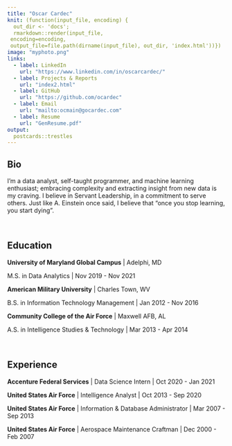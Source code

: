 ```yaml
---
title: "Oscar Cardec"
knit: (function(input_file, encoding) {
  out_dir <- 'docs';
  rmarkdown::render(input_file,
 encoding=encoding,
 output_file=file.path(dirname(input_file), out_dir, 'index.html'))})
image: "myphoto.png"
links:
  - label: LinkedIn
    url: "https://www.linkedin.com/in/oscarcardec/"
  - label: Projects & Reports
    url: "index2.html"
  - label: GitHub
    url: "https://github.com/ocardec"
  - label: Email
    url: "mailto:ocmain@gocardec.com"
  - label: Resume
    url: "GenResume.pdf"
output:
  postcards::trestles
---
```

 
## Bio

I'm a data analyst, self-taught programmer, and machine learning enthusiast; embracing complexity and extracting insight from new data is my craving. I believe in Servant Leadership, in a commitment to serve others. Just like A. Einstein once said, I believe that "once you stop learning, you start dying".

<br/>

## Education

**University of Maryland Global Campus** | Adelphi, MD

M.S. in Data Analytics | Nov 2019 - Nov 2021

**American Military University** | Charles Town, WV

B.S. in Information Technology Management | Jan 2012 - Nov 2016

**Community College of the Air Force** | Maxwell AFB, AL

A.S. in Intelligence Studies & Technology | Mar 2013 - Apr 2014

<br/>

## Experience

**Accenture Federal Services** | Data Science Intern | Oct 2020 - Jan 2021

**United States Air Force** | Intelligence Analyst | Oct 2013 - Sep 2020

**United States Air Force** | Information & Database Administrator | Mar 2007 - Sep 2013

**United States Air Force** | Aerospace Maintenance Craftman | Dec 2000 - Feb 2007



